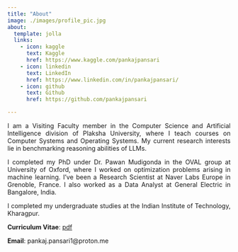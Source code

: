 ```yaml
---
title: "About"
image: ./images/profile_pic.jpg
about:
  template: jolla
  links:
    - icon: kaggle
      text: Kaggle
      href: https://www.kaggle.com/pankajpansari
    - icon: linkedin
      text: LinkedIn
      href: https://www.linkedin.com/in/pankajpansari/ 
    - icon: github
      text: Github
      href: https://github.com/pankajpansari

---
```

<div style="text-align: justify"> 
I am a Visiting Faculty member in the Computer Science and Artificial Intelligence division of Plaksha University, where I teach courses on Computer Systems and Operating Systems. My current research interests lie in benchmarking reasoning abilities of LLMs.

I completed my PhD under Dr. Pawan Mudigonda in the OVAL group at University of Oxford, where I worked on optimization problems arising in machine learning. I've been a Research Scientist at Naver Labs Europe in Grenoble, France. I also worked as a Data Analyst at General Electric in Bangalore, India.

I completed my undergraduate studies at the Indian Institute of Technology, Kharagpur.
    
**Curriculum Vitae**: [pdf](https://drive.google.com/file/d/1BYyYr5Ggjzv3ovuF6R0qrrjg_s7oTJfR/view?usp=drive_link)

**Email**: pankaj.pansari1@proton.me
</div>

